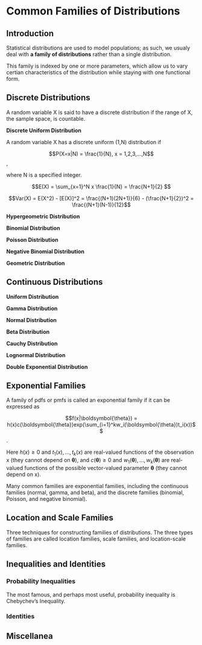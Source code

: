 # Common Families of Distributions

## Introduction

Statistical distributions are used to model populations; as such, we usualy deal with **a family of distributions** rather than a single distribution.

This family is indexed by one or more parameters, which allow us to vary certian characteristics of the distribution while staying with one functional form.

## Discrete Distributions

A random variable X is said to have a discrete distribution if the range of X, the sample space, is countable.

**Discrete Uniform Distribution**

A random variable X has a discrete uniform (1,N) distribution if

$$P(X=x|N) = \frac{1}{N}, x = 1,2,3,...,N$$,

where N is a specified integer.

$$E(X) = \sum_{x=1}^N x \frac{1}{N} = \frac{N+1}{2} $$

$$Var(X) = E(X^2) - [E(X)]^2 = \frac{(N+1)(2N+1)}{6} - (\frac{N+1}{2})^2 = \frac{(N+1)(N-1)}{12}$$

**Hypergeometric Distribution**

**Binomial Distribution**

**Poisson Distribution**

**Negative Binomial Distribution**

**Geometric Distribution**

## Continuous Distributions

**Uniform Distribution**

**Gamma Distribution**

**Normal Distribution**

**Beta Distribution**

**Cauchy Distribution**

**Lognormal Distribution**

**Double Exponential Distribution**

## Exponential Families

A family of pdfs or pmfs is called an exponential family if it can be expressed as

$$f(x|\boldsymbol{\theta}) = h(x)c(\boldsymbol{\theta})exp(\sum_{i=1}^kw_i(\boldsymbol{\theta})t_i(x))$$.

Here $h(x) \geq 0$ and $t_1(x),...,t_k(x)$ are real-valued functions of the observation x (they cannot depend on $\boldsymbol{\theta}$), and $c(\boldsymbol{\theta}) \geq 0$ and $w_1(\boldsymbol{\theta}), ..., w_k(\boldsymbol{\theta})$ are real-valued functions of the possible vector-valued parameter $\boldsymbol{\theta}$ (they cannot depend on x).

Many common families are exponential families, including the continuous families (normal, gamma, and beta), and the discrete families (binomial, Poisson, and negative binomial).

## Location and Scale Families

Three techniques for constructing families of distributions. The three types of families are called location families, scale families, and location-scale families.

## Inequalities and Identities

### Probability Inequalities

The most famous, and perhaps most useful, probability inequality is Chebychev's Inequality.

### Identities

## Miscellanea